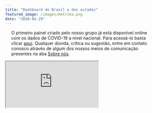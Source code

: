 ```yaml
---
title: "Dashboard do Brasil e dos estados"
featured_image: /images/metrika.png
date: "2020-04-29"
---
```


<div style="padding-right: 20px; padding-left: 20px;">

O primeiro painel criado pelo nosso grupo já está disponível online com os dados de COVID-19 a nível nacional. Para acessá-lo basta clicar <a href="https://mhbarbian.shinyapps.io/CovidMetrika/" target="_blank">aqui</a>. Qualquer dúvida, crítica ou sugestão, entre em contato conosco através de algum dos nossos meios de comunicação presentes na aba [Sobre nós](https://www.ufrgs.br/covidmetrika/about/index.html).
  
</div>

<div class="container" style="padding-right: 0px;padding-left: 0px;">
  <iframe class="responsive-iframe" src ="https://mhbarbian.shinyapps.io/CovidMetrika/">
  </iframe>
</div>



















